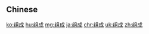 {{also|組成}}
==Chinese==
{{zh-see|組成}}

[[ko:组成]]
[[hu:组成]]
[[mg:组成]]
[[ja:组成]]
[[chr:组成]]
[[uk:组成]]
[[zh:组成]]